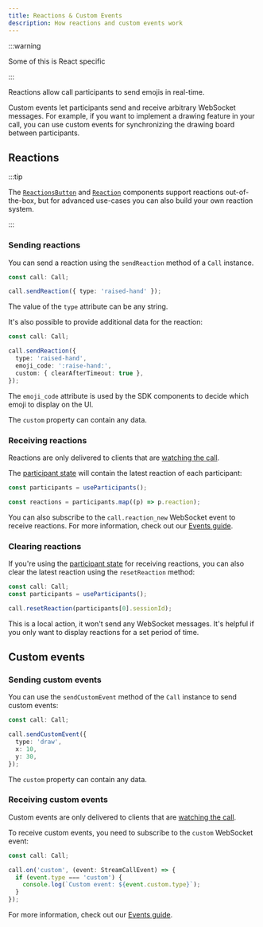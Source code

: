 ```yaml
---
title: Reactions & Custom Events
description: How reactions and custom events work
---
```


:::warning

Some of this is React specific

:::

Reactions allow call participants to send emojis in real-time.

Custom events let participants send and receive arbitrary WebSocket messages. For example, if you want to implement a drawing feature in your call, you can use custom events for synchronizing the drawing board between participants.

## Reactions

:::tip

The [`ReactionsButton`](../../ui-components/call/call-controls/#reactionsbutton) and [`Reaction`](../../ui-components/utility/reaction/) components support reactions out-of-the-box, but for advanced use-cases you can also build your own reaction system.

:::

### Sending reactions

You can send a reaction using the `sendReaction` method of a `Call` instance.

```typescript
const call: Call;

call.sendReaction({ type: 'raised-hand' });
```

The value of the `type` attribute can be any string.

It's also possible to provide additional data for the reaction:

```typescript
const call: Call;

call.sendReaction({
  type: 'raised-hand',
  emoji_code: ':raise-hand:',
  custom: { clearAfterTimeout: true },
});
```

The `emoji_code` attribute is used by the SDK components to decide which emoji to display on the UI.

The `custom` property can contain any data.

### Receiving reactions

Reactions are only delivered to clients that are [watching the call](../../advanced/events/#call-events).

The [participant state](../../guides/call-and-participant-state/#observe-participant-state) will contain the latest reaction of each participant:

```typescript
const participants = useParticipants();

const reactions = participants.map((p) => p.reaction);
```

You can also subscribe to the `call.reaction_new` WebSocket event to receive reactions. For more information, check out our [Events guide](../../advanced/events).

### Clearing reactions

If you're using the [participant state](../../guides/call-and-participant-state/#observe-participant-state) for receiving reactions, you can also clear the latest reaction using the `resetReaction` method:

```typescript
const call: Call;
const participants = useParticipants();

call.resetReaction(participants[0].sessionId);
```

This is a local action, it won't send any WebSocket messages. It's helpful if you only want to display reactions for a set period of time.

## Custom events

### Sending custom events

You can use the `sendCustomEvent` method of the `Call` instance to send custom events:

```typescript
const call: Call;

call.sendCustomEvent({
  type: 'draw',
  x: 10,
  y: 30,
});
```

The `custom` property can contain any data.

### Receiving custom events

Custom events are only delivered to clients that are [watching the call](../../advanced/events/#call-events).

To receive custom events, you need to subscribe to the `custom` WebSocket event:

```typescript
const call: Call;

call.on('custom', (event: StreamCallEvent) => {
  if (event.type === 'custom') {
    console.log(`Custom event: ${event.custom.type}`);
  }
});
```

For more information, check out our [Events guide](../../advanced/events).
